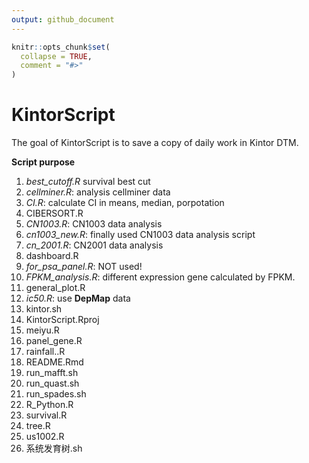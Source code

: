 ```yaml
---
output: github_document
---
```


<!-- README.md is generated from README.Rmd. Please edit that file -->

```r
knitr::opts_chunk$set(
  collapse = TRUE,
  comment = "#>"
)
```

# KintorScript

<!-- badges: start -->
<!-- badges: end -->

The goal of KintorScript is to save a copy of daily work in Kintor DTM.

**Script purpose**

1. _best_cutoff.R_ survival best cut
2. _cellminer.R_: analysis cellminer data
3. *CI.R*: calculate CI in means, median, porpotation
4. CIBERSORT.R
5. _CN1003.R_: CN1003 data analysis
6. _cn1003_new.R_: finally used CN1003 data analysis script
7. _cn_2001.R_: CN2001 data analysis
8. dashboard.R
9. _for_psa_panel.R_: NOT used!
10. _FPKM_analysis.R_: different expression gene calculated by FPKM.
11. general_plot.R
12. _ic50.R_: use **DepMap** data
13. kintor.sh
14. KintorScript.Rproj
15. meiyu.R
16. panel_gene.R
17. rainfall..R
18. README.Rmd
19. run_mafft.sh
20. run_quast.sh
21. run_spades.sh
22. R_Python.R
23. survival.R
24. tree.R
25. us1002.R
26. 系统发育树.sh


